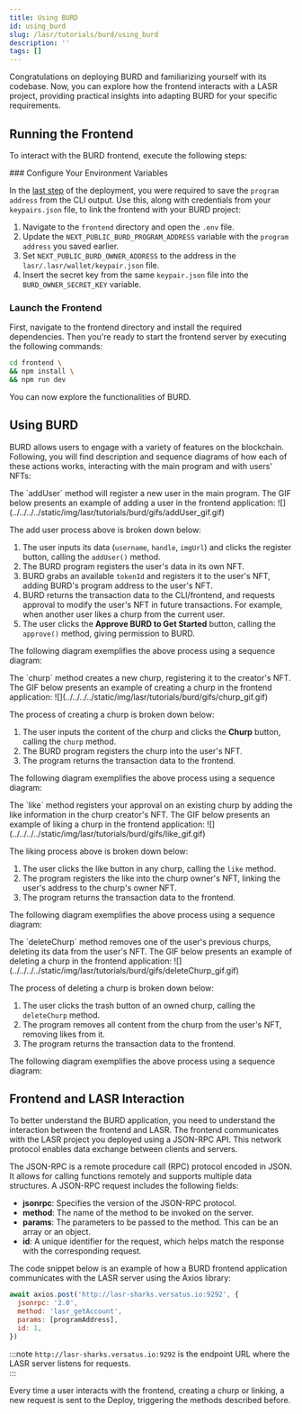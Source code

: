 ```yaml
---
title: Using BURD
id: using_burd
slug: /lasr/tutorials/burd/using_burd
description: ''
tags: []
---
```



Congratulations on deploying BURD and familiarizing yourself with its codebase. Now, you can explore how the frontend interacts with a LASR project, providing practical insights into adapting BURD for your specific requirements.

## Running the Frontend

To interact with the BURD frontend, execute the following steps:

<Steps>
### Configure Your Environment Variables

In the [last step](/tutorials/burd/deploy#deploy-burd) of the deployment, you were required to save the `program address` from the CLI output. Use this, along with credentials from your `keypairs.json` file, to link the frontend with your BURD project:

1. Navigate to the `frontend` directory and open the `.env` file.
3. Update the `NEXT_PUBLIC_BURD_PROGRAM_ADDRESS` variable with the `program address` you saved earlier.
4. Set `NEXT_PUBLIC_BURD_OWNER_ADDRESS` to the address in the `lasr/.lasr/wallet/keypair.json` file.
5. Insert the secret key from the same `keypair.json` file into the `BURD_OWNER_SECRET_KEY` variable.

### Launch the Frontend

First, navigate to the frontend directory and install the required dependencies. Then you're ready to start the frontend server by executing the following commands:

```sh copy
cd frontend \
&& npm install \
&& npm run dev
```

You can now explore the functionalities of BURD.
</Steps>

## Using BURD

BURD allows users to engage with a variety of features on the blockchain. Following, you will find description and sequence diagrams of how each of these actions works, interacting with the main program and with users' NFTs:

<Tabs>

  <TabItem label="Add User" value="Add User">
  The `addUser` method will register a new user in the main program. The GIF below presents an example of adding a user in the frontend application:

  <MediaWrapper>
  ![](../../../../static/img/lasr/tutorials/burd/gifs/addUser_gif.gif)
  </MediaWrapper>

  The add user process above is broken down below:

  1. The user inputs its data (`username`, `handle`, `imgUrl`) and clicks the register button, calling the `addUser()` method.
  2. The BURD program registers the user's data in its own NFT.
  3. BURD grabs an available `tokenId` and registers it to the user's NFT, adding BURD's program address to the user's NFT.
  4. BURD returns the transaction data to the CLI/frontend, and requests approval to modify the user's NFT in future transactions. For example, when another user likes a churp from the current user.
  5. The user clicks the **Approve BURD to Get Started** button, calling the `approve()` method, giving permission to BURD.

  The following diagram exemplifies the above process using a sequence diagram:
  
  <ImageComponent className="addUser"/>

  </TabItem>

  <TabItem label="Churp" value="Churp">
  The `churp` method creates a new churp, registering it to the creator's NFT. The GIF below presents an example of creating a churp in the frontend application:

  <MediaWrapper>
  ![](../../../../static/img/lasr/tutorials/burd/gifs/churp_gif.gif)
  </MediaWrapper>

  The process of creating a churp is broken down below:

  1. The user inputs the content of the churp and clicks the **Churp** button, calling the `churp` method.
  2. The BURD program registers the churp into the user's NFT.
  3. The program returns the transaction data to the frontend.

  The following diagram exemplifies the above process using a sequence diagram:

  <ImageComponent className="churp"/>
  
  </TabItem>

  <TabItem label="Like" value="Like">
  The `like` method registers your approval on an existing churp by adding the like information in the churp creator's NFT. The GIF below presents an example of liking a churp in the frontend application:

  <MediaWrapper>
  ![](../../../../static/img/lasr/tutorials/burd/gifs/like_gif.gif)
  </MediaWrapper>

  The liking process above is broken down below:

  1. The user clicks the like button in any churp, calling the `like` method.
  2. The program registers the like into the churp owner's NFT, linking the user's address to the churp's owner NFT.
  3. The program returns the transaction data to the frontend.

  The following diagram exemplifies the above process using a sequence diagram:

  <ImageComponent className="like"/>

  </TabItem>

  <TabItem  label="Delete Churp" value="Delete Churp">
  The `deleteChurp` method removes one of the user's previous churps, deleting its data from the user's NFT. The GIF below presents an example of deleting a churp in the frontend application:

  <MediaWrapper>
  ![](../../../../static/img/lasr/tutorials/burd/gifs/deleteChurp_gif.gif)
  </MediaWrapper>

  The process of deleting a churp is broken down below:

  1. The user clicks the trash button of an owned churp, calling the `deleteChurp` method.
  2. The program removes all content from the churp from the user's NFT, removing likes from it.
  3. The program returns the transaction data to the frontend.

  The following diagram exemplifies the above process using a sequence diagram:

  <ImageComponent className="deleteChurp"/>
  
  </TabItem>

</Tabs>

## Frontend and LASR Interaction

To better understand the BURD application, you need to understand the interaction between the frontend and LASR. The frontend communicates with the LASR project you deployed using a JSON-RPC API. This network protocol enables data exchange between clients and servers. 

The JSON-RPC is a remote procedure call (RPC) protocol encoded in JSON. It allows for calling functions remotely and supports multiple data structures. A JSON-RPC request includes the following fields:

- **jsonrpc**: Specifies the version of the JSON-RPC protocol. 
- **method**: The name of the method to be invoked on the server.
- **params**: The parameters to be passed to the method. This can be an array or an object.
- **id**: A unique identifier for the request, which helps match the response with the corresponding request.

The code snippet below is an example of how a BURD frontend application communicates with the LASR server using the Axios library:

```js copy showLineNumbers
await axios.post('http://lasr-sharks.versatus.io:9292', {
  jsonrpc: '2.0',
  method: 'lasr_getAccount',
  params: [programAddress],
  id: 1,
})
```

:::note
`http://lasr-sharks.versatus.io:9292` is the endpoint URL where the LASR server listens for requests.  
:::

Every time a user interacts with the frontend, creating a churp or linking, a new request is sent to the Deploy, triggering the methods described before.
